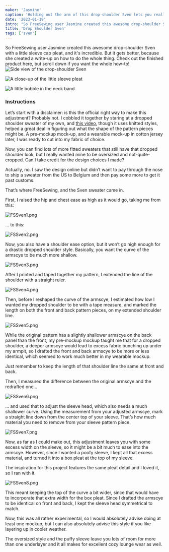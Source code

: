 ```yaml
---
maker: 'Jasmine'
caption: 'Holding out the arm of this drop-shoulder Sven lets you really get a feel for the effect of the modification'
date: '2023-01-19'
intro: "So FreeSewing user Jasmine created this awesome drop-shoulder Sven with a little sleeve cap pleat, and it's incredible. But it gets better, because she created a write-up on how to do the whole thing. Check out the finished product here, but scroll down if you want the whole how-to!"
title: 'Drop Shoulder Sven'
tags: ['sven']
---
```


<!-- truncate -->

So FreeSewing user Jasmine created this awesome drop-shoulder Sven with a little sleeve cap pleat, and it's incredible. But it gets better, because she created a write-up on how to do the whole thing. Check out the finished product here, but scroll down if you want the whole how-to!
![Side view of the drop-shoulder Sven](https://posts.freesewing.org/uploads/FS_Drop_Sven_Side_137e5e50ed.jpeg)

![A close-up of the little sleeve pleat](https://posts.freesewing.org/uploads/FS_Drop_Sven_Shoulder_37f7f74a1f.jpeg)

![A little bobble in the neck band](https://posts.freesewing.org/uploads/FS_Drop_Sven_Neck_f5188f5bfd.jpeg)

### Instructions

Let’s start with a disclaimer: is this the official right way to make this adjustment? Probably not. I cobbled it together by staring at a dropped shoulder sweater of my own, and [this video](https://youtu.be/BSHmewfhinY), though it uses knitted styles, helped a great deal in figuring out what the shape of the pattern pieces might be. A pre-mockup mock-up, and a wearable mock-up in cotton jersey later, I was ready to cut into my fabric of choice.

Now, you can find lots of more fitted sweaters that still have that dropped shoulder look, but I really wanted mine to be oversized and not-quite-cropped. Can I take credit for the design choices I made?

Actually, no. I saw the design online but didn’t want to pay through the nose to ship a sweater from the US to Belgium and then pay some more to get it past customs.

That’s where FreeSewing, and the Sven sweater came in.

First, I raised the hip and chest ease as high as it would go, taking me from this:

![FSSven1.png](https://posts.freesewing.org/uploads/FS_Sven1_0fdbd7e101.png)

... to this:

![FSSven2.png](https://posts.freesewing.org/uploads/FS_Sven2_3fb76ce19c.png)

Now, you also have a shoulder ease option, but it won’t go high enough for a drastic dropped shoulder style. Basically, you want the curve of the armscye to be much more shallow.

![FSSven3.png](https://posts.freesewing.org/uploads/FS_Sven3_911d2388e2.png)

After I printed and taped together my pattern, I extended the line of the shoulder with a straight ruler.

![FSSven4.png](https://posts.freesewing.org/uploads/FS_Sven4_24e007699f.png)

Then, before I reshaped the curve of the armscye, I estimated how low I wanted my dropped shoulder to be with a tape measure, and marked the length on both the front and back pattern pieces, on my extended shoulder line.

![FSSven5.png](https://posts.freesewing.org/uploads/FS_Sven5_638ecd0697.png)

While the original pattern has a slightly shallower armscye on the back panel than the front, my pre-mockup mockup taught me that for a dropped shoulder, a deeper armscye would lead to excess fabric bunching up under my armpit, so I drafted the front and back armscye to be more or less identical, which seemed to work much better in my wearable mockup.

Just remember to keep the length of that shoulder line the same at front and back.

Then, I measured the difference between the original armscye and the redrafted one...

![FSSven6.png](https://posts.freesewing.org/uploads/FS_Sven6_f2e14e63be.png)

... and used that to adjust the sleeve head, which also needs a much shallower curve. Using the measurement from your adjusted armscye, mark a straight line down from the center top of your sleeve. That’s how much material you need to remove from your sleeve pattern piece.

![FSSven7.png](https://posts.freesewing.org/uploads/FS_Sven7_a530caa3a7.png)

Now, as far as I could make out, this adjustment leaves you with some excess width on the sleeve, so it might be a bit much to ease into the armscye. However, since I wanted a poofy sleeve, I kept all that excess material, and turned it into a box pleat at the top of my sleeve.

The inspiration for this project features the same pleat detail and I loved it, so I ran with it.

![FSSven8.png](https://posts.freesewing.org/uploads/FS_Sven8_7b94ff9219.png)

This meant keeping the top of the curve a bit wider, since that would have to incorporate that extra width for the box pleat. Since I drafted the armscye to be identical on front and back, I kept the sleeve head symmetrical to match.

Now, this was all rather experimental, so I would absolutely advise doing at least one mockup, but I can also absolutely advise this style if you like layering up in cooler weather.

The oversized style and the puffy sleeve leave you lots of room for more than one underlayer and it all makes for excellent cozy lounge wear as well.
